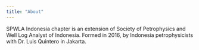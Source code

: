 ```yaml
---
title: "About"
---
```


SPWLA Indonesia chapter is an extension of Society of Petrophysics and Well Log Analyst of Indonesia. Formed in 2016, by Indonesia petrophysicists with Dr. Luis Quintero in Jakarta. 

